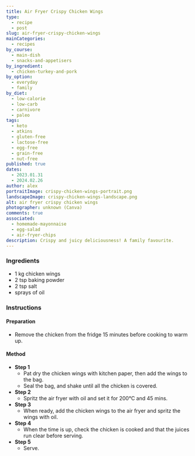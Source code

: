 ```yaml
---
title: Air Fryer Crispy Chicken Wings
type:
  - recipe
  - post
slug: air-fryer-crispy-chicken-wings
mainCategories:
  - recipes
by_course:
  - main-dish
  - snacks-and-appetisers
by_ingredient:
  - chicken-turkey-and-pork
by_option:
  - everyday
  - family
by_diet:
  - low-calorie
  - low-carb
  - carnivore
  - paleo
tags:
  - keto
  - atkins
  - gluten-free
  - lactose-free
  - egg-free
  - grain-free
  - nut-free
published: true
dates:
  - 2023.01.31
  - 2024.02.26
author: alex
portraitImage: crispy-chicken-wings-portrait.png
landscapeImage: crispy-chicken-wings-landscape.png
alt: air fryer crispy chicken wings
photographer: unknown (Canva)
comments: true
associated:
  - homemade-mayonnaise
  - egg-salad
  - air-fryer-chips
description: Crispy and juicy deliciousness! A family favourite.
---
```


<Ingredients>

### Ingredients

- 1 kg chicken wings
- 2 tsp baking powder
- 2 tsp salt
- sprays of oil

</Ingredients>

<Instructions>

### Instructions

#### Preparation

- Remove the chicken from the fridge 15 minutes before cooking to warm up.

#### Method

- **Step 1**
  - Pat dry the chicken wings with kitchen paper, then add the wings to the bag.
  - Seal the bag, and shake until all the chicken is covered.
- **Step 2**
  - Spritz the air fryer with oil and set it for 200°C and 45 mins.
- **Step 3**
  - When ready, add the chicken wings to the air fryer and spritz the wings with oil.
- **Step 4**
  - When the time is up, check the chicken is cooked and that the juices run clear before serving.
- **Step 5**
  - Serve.

</Instructions>
